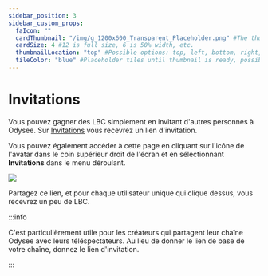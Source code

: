 ---
sidebar_position: 3
sidebar_custom_props:
  faIcon: ""
  cardThumbnail: "/img/g_1200x600_Transparent_Placeholder.png" #The thumbnail on the category card.
  cardSize: 4 #12 is full size, 6 is 50% width, etc.
  thumbnailLocation: "top" #Possible options: top, left, bottom, right, none
  tileColor: "blue" #Placeholder tiles until thumbnail is ready, possible options: blue, cream, darkpurple, lightpurple, mauve, orange, pink, none
---

# Invitations

Vous pouvez gagner des LBC simplement en invitant d'autres personnes à Odysee. Sur <a href="https://odysee.com/$/invite"><OdyseeIcon type="Users"/> Invitations</a>  vous recevrez un lien d'invitation.

Vous pouvez également accéder à cette page en cliquant sur l'icône de l'avatar dans le coin supérieur droit de l'écran et en sélectionnant **Invitations** dans le menu déroulant.

<Image src="/img/fr/Invitation.png" />

Partagez ce lien, et pour chaque utilisateur unique qui clique dessus, vous recevrez un peu de LBC.

:::info

C'est particulièrement utile pour les créateurs qui partagent leur chaîne Odysee avec leurs téléspectateurs. Au lieu de donner le lien de base de votre chaîne, donnez le lien d'invitation.

:::
